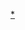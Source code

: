 {{Navbox Musical artist
|name       = Kalafina
|title      = [[Kalafina]]
|background = group_or_band
|above      = [[大滝若菜|Wakana]] - [[窪田啓子|Keiko]] - [[政井光|Hikaru]]
|group1     = 單曲
|list1      = 1. [[oblivious]] - 2. [[sprinter/ARIA]] - 3. [[Fairytale (Kalafina歌曲)|fairytale]] - 4. [[Lacrimosa (歌曲)|Lacrimosa]] - 5. [[storia]] - 6. [[progressive]] - 7. [[光之旋律]] - 8. [[璀璨天空中的寂靜]] - 9. [[Magia]] - 10. [[to the beginning]] - 11. [[月之祭典]] - 12. [[聖光]] - 13. [[哈利路亞 (Kalafina歌曲)|哈利路亞]] - 14. -{zh-cn:[[你的银色庭院]]; zh-hk:[[你的銀色庭院]]; zh-tw:[[銀色庭園]];}- - 15. [[heavenly blue]] - 16. [[Believe (Kalafina歌曲)|believe]] - 17. [[ring your bell]] - 18. [[One Light]] - 19. [[Blaze (Kalafina歌曲)|blaze]] - 20. {{link-ja|into the world/märchen|into the world/メルヒェン}} - 21. [[百火撩亂]]
| group2 = 專輯
|  list2 = {{Navbox Musical artist|child
| group1 = 原創
|  list1 = 1. [[Seventh Heaven (Kalafina專輯)|Seventh Heaven]] - 2. [[Red Moon (Kalafina專輯)|Red Moon]] - 3. [[After Eden]] - 4. [[Consolation]] - 5. [[far on the water]]
|group2     = 迷你 
|list2      = 1. [[oblivious#Re/oblivious|Re/oblivious]] 
|group3     = 精選
|list3      = [[THE BEST 「Red」]] - [[THE BEST 「Blue」]]
|group4     = 演唱會
|list4      = Kalafina 5th Anniversary LIVE SELECTION 2009-2012
}}
|group3     = 相關人物
|list3      = [[梶浦由記]]（[[FictionJunction]]） - [[貝田由里子]] - {{link-ja|Ensemble Planeta|アンサンブル・プラネタ|戶丸華江}}
|group4     = 相關項目
|list4      = [[SME Records]] &#124; [[SACRA MUSIC]] &#124; [[空之境界]] &#124; {{link-ja|Dream Port|Dream Port}} &#124; [[黑執事]] &#124; [[歷史秘話|歷史秘話Historia]] &#124; [[空·之·音]] &#124; [[夏娃的時間]] &#124; [[魔法少女小圓]]（{{link-ja|魔法少女小圓 MUSIC COLLECTION|魔法少女まどか☆マギカ MUSIC COLLECTION|MUSIC COLLECTION}} - {{link-ja|魔法少女小圓 Ultimate Best|魔法少女まどか☆マギカ Ultimate Best|Ultimate Best}}） &#124; [[Fate/Zero]] &#124; [[ALDNOAH.ZERO]] &#124; [[Fate/stay night]] &#124; [[亞爾斯蘭戰記]] &#124; [[刀劍亂舞]]}}<noinclude>
{{DEFAULTSORT:Kalafina}}
[[Category:Kalafina|*]]
</noinclude>